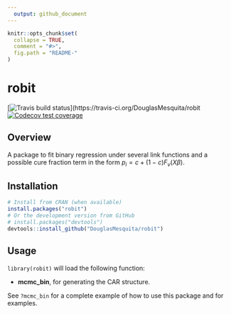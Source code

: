```yaml
---
  output: github_document
---
```


```r
knitr::opts_chunk$set(
  collapse = TRUE,
  comment = "#>",
  fig.path = "README-"
)
```

# robit

<!-- badges: start -->
<!-- [![CRAN status](https://www.r-pkg.org/badges/version/robit)](https://cran.r-project.org/package=robit) -->
[![Travis build status](https://travis-ci.org/DouglasMesquita/robit.svg?branch=master)](https://travis-ci.org/DouglasMesquita/robit
[![Codecov test coverage](https://codecov.io/gh/DouglasMesquita/robit/branch/master/graph/badge.svg)](https://codecov.io/gh/DouglasMesquita/robit?branch=master)
<!-- badges: end -->

## Overview

A package to fit binary regression under several link functions and a possible cure fraction term in the form $p_i = c + (1-c)F_v(X\beta)$.

## Installation

```r
# Install from CRAN (when available)
install.packages("robit")
# Or the development version from GitHub
# install.packages("devtools")
devtools::install_github("DouglasMesquita/robit")
```

## Usage

`library(robit)` will load the following function:

* **mcmc_bin**, for generating the CAR structure.

See `?mcmc_bin` for a complete example of how to use this package and for examples.
